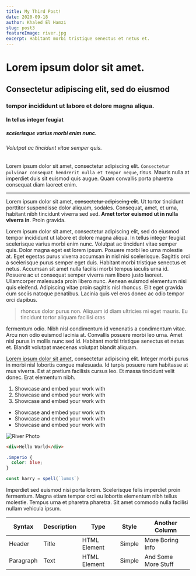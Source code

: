 ```yaml
---
title: My Third Post!
date: 2020-09-18  
author: Khaled El Hamzi
slug: post3
featureImage: river.jpg 
excerpt: Habitant morbi tristique senectus et netus et.
---
```


# Lorem ipsum dolor sit amet.

## Consectetur adipiscing elit, sed do eiusmod 

### tempor incididunt ut labore et dolore magna aliqua. 

#### In tellus integer feugiat 

##### scelerisque varius morbi enim nunc. 

###### Volutpat ac tincidunt vitae semper quis.

Lorem ipsum dolor sit amet, consectetur adipiscing elit. `Consectetur pulvinar consequat hendrerit nulla et tempor neque`, risus. Mauris nulla at imperdiet duis sit euismod quis augue. Quam convallis porta pharetra consequat diam laoreet enim.

---

Lorem ipsum dolor sit amet, ~~consectetur adipiscing elit~~. Ut tortor tincidunt porttitor suspendisse dolor aliquam, sodales. Consequat, amet, et urna, habitant nibh tincidunt viverra sed sed. **Amet tortor euismod ut in nulla viverra in**. Proin gravida.

Lorem ipsum dolor sit amet, consectetur adipiscing elit, sed do eiusmod 
tempor incididunt ut labore et dolore magna aliqua. In tellus integer feugiat 
scelerisque varius morbi enim nunc. Volutpat ac tincidunt vitae semper quis. 
Dolor magna eget est lorem ipsum. Posuere morbi leo urna molestie at. Eget 
egestas purus viverra accumsan in nisl nisi scelerisque. Sagittis orci a 
scelerisque purus semper eget duis. Habitant morbi tristique senectus et 
netus. Accumsan sit amet nulla facilisi morbi tempus iaculis urna id. Posuere 
ac ut consequat semper viverra nam libero justo laoreet. Ullamcorper 
malesuada proin libero nunc. Aenean euismod elementum nisi quis eleifend. 
Adipiscing vitae proin sagittis nisl rhoncus. Elit eget gravida cum sociis 
natoque penatibus. Lacinia quis vel eros donec ac odio tempor orci dapibus.

> rhoncus dolor purus non. Aliquam id diam ultricies mi eget mauris. Eu tincidunt tortor aliquam facilisi cras  

fermentum odio. Nibh nisl condimentum id venenatis a condimentum vitae. 
Arcu non odio euismod lacinia at. Convallis posuere morbi leo urna. Amet nisl 
purus in mollis nunc sed id. Habitant morbi tristique senectus et netus et. 
Blandit volutpat maecenas volutpat blandit aliquam. 

[Lorem ipsum dolor sit amet](https://www.google.com/), consectetur adipiscing elit. Integer morbi purus in morbi nisl lobortis congue malesuada. Id turpis posuere nam habitasse at mus viverra. Est at pretium facilisis cursus leo. Et massa tincidunt velit donec. Erat elementum nibh.

1. Showcase and embed your work with
2. Showcase and embed your work with
3. Showcase and embed your work with

- Showcase and embed your work with
- Showcase and embed your work with
- Showcase and embed your work with

![River Photo](river.jpg)


```html
<div>Hello World</div>
```

```css
.imperio {
  color: blue;
}
```

```js
const harry = spell(`lumos`)
```



Imperdiet sed euismod nisi porta lorem. Scelerisque felis imperdiet proin fermentum. Magna etiam tempor orci eu lobortis elementum nibh tellus molestie. Tempus urna et pharetra pharetra. Sit amet commodo nulla facilisi nullam vehicula ipsum.

| Syntax    | Description | Type         | Style  | Another Column      |
| --------- | ----------- | ------------ | ------ | ------------------- |
| Header    | Title       | HTML Element | Simple | More Boring Info    |
| Paragraph | Text        | HTML Element | Simple | And Some More Stuff |